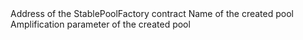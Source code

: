 <ParamField path="call_block_number">

</ParamField>
<ParamField path="call_block_time">

</ParamField>
<ParamField path="call_success">

</ParamField>
<ParamField path="call_trace_address">

</ParamField>
<ParamField path="call_tx_hash">

</ParamField>
<ParamField path="contract_address">
Address of the StablePoolFactory contract
</ParamField>
<ParamField path="name">
Name of the created pool
</ParamField>
<ParamField path="amplificationParameter">
Amplification parameter of the created pool
</ParamField>
<ParamField path="output_0">

</ParamField>
<ParamField path="owner">

</ParamField>
<ParamField path="swapFeePercentage">

</ParamField>
<ParamField path="symbol">

</ParamField>
<ParamField path="tokens">

</ParamField>
